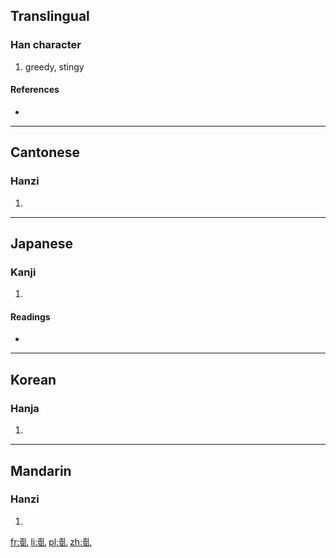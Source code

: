 ==Translingual==

===Han character===
{{Han char|rn=5|rad=乙|as=12|sn=13|four=4211<sub>0</sub>|canj=土廿山 (GTU)|ids=⿰[[壹]][[乚]]}}

# greedy, stingy

====References====
* {{Han ref|kx=0085.020|dkj=00216|dj=0173.100|hdz=10057.080|uh=4E84|ud=20100|bh=DCB2|bd=56498}}

----

==Cantonese==

===Hanzi===
{{yue-hanzi|jyut=|y=yi4}}

# {{defn|lang=yue|sort=乙12}}

----

==Japanese==

===Kanji===
{{ja-kanji|grade=|rs=乙12}}

# {{defn|lang=ja|sort=乙12}}

====Readings====
* {{ja-readings|on=[[い]] (i)|kun=[[むさぼる]] (musaboru)}}

----

==Korean==

===Hanja===
{{ko-hanja|hangeul=탐할의|rv=ui|mr=ŭi}}

# {{defn|lang=ko|sort=乙12}}

----

==Mandarin==

===Hanzi===
{{cmn-hanzi|pin=[[yì]] ([[yi4]])|wg=i<sup>4</sup>}}

# {{defn|lang=cmn|sort=乙12}}

[[fr:亄]]
[[li:亄]]
[[pl:亄]]
[[zh:亄]]